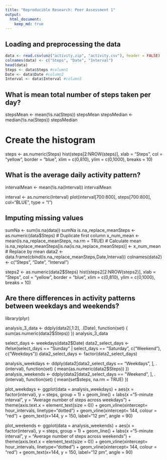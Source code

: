 ```yaml
---
title: "Reproducible Research: Peer Assessment 1"
output: 
  html_document:
    keep_md: true
---
```



## Loading and preprocessing the data
```r

data <- read.csv(unz("activity.zip", "activity.csv"), header = FALSE)
colnames(data) <- c("Steps", "Date", "Interval")
head(data)
Steps <- data$Steps #column1
Date <- data$Date #column2
Interval <- data$Interval #column3

```

## What is mean total number of steps taken per day?

stepsMean <- mean(!is.na(Steps))
stepsMean
stepsMedian <- median(!is.na(Steps))
stepsMedian

# Create the histogram
steps <- as.numeric(Steps)
hist(steps[2:NROW(steps)], xlab = "Steps", col = "yellow", border = "blue", xlim = c(0,810), ylim = c(0,1000), breaks = 10)


## What is the average daily activity pattern?

intervalMean <- mean(!is.na(Interval))
intervalMean

interval <- as.numeric(Interval)
plot(interval[700:800], steps[700:800], col="BLUE", type = "l")


## Imputing missing values

sumNa <- sum(is.na(data))
sumNa
is.na_replace_meanSteps <- as.numeric(data$Steps)                # Duplicate first column
x_num_mean <- mean(is.na_replace_meanSteps, na.rm = TRUE)        # Calculate mean
is.na_replace_meanSteps[is.na(is.na_replace_meanSteps)] <- x_num_mean # Replace by mean
data2 <- data.frame(cbind(is.na_replace_meanSteps,Date,Interval))
colnames(data2) <- c("Steps", "Date", "Interval")

steps2 <- as.numeric(data2$Steps)
hist(steps2[2:NROW(steps2)], xlab = "Steps", col = "yellow", border = "blue", xlim = c(0,810), ylim = c(0,1000), breaks = 10)


## Are there differences in activity patterns between weekdays and weekends?

library(plyr)

analysis_3_data <- ddply(data2[,1:2], .(Date), function(set) { sum(as.numeric(data2$Steps)) })
analysis_3_data

select_days <- weekdays(data2$Date)
data2_select_days <- ifelse(select_days == "Sunday" | select_days == "Saturday", c("Weekend"), c("Weekdays"))
data2_select_days <- factor(data2_select_days)

analysis_weekdays <- ddply(data2[data2_select_days == "Weekdays", ], .(interval), function(set) { mean(as.numeric(data2$Steps)) })
analysis_weekends <- ddply(data2[data2_select_days == "Weekend", ], .(interval), function(set) { mean(set$steps, na.rm = TRUE) })

plot_weekdays <- ggplot(data = analysis_weekdays) + aes(x = factor(interval), y = steps, group = 1) + geom_line() + labs(x ="5-minute interval", y = "Average number of steps across weekdays") + theme(axis.text.x = element_text(size = 0)) + geom_vline(xintercept= hour_intervals, linetype="dotted") + geom_vline(xintercept= 144, colour = "red") + geom_text(x=144, y = 150, label="12 pm", angle = 90)

plot_weekends <- ggplot(data = analysis_weekends) + aes(x = factor(interval), y = steps, group = 1) + geom_line() + labs(x ="5-minute interval", y = "Average number of steps across weekends") + theme(axis.text.x = element_text(size = 0)) + geom_vline(xintercept= hour_intervals, linetype="dotted") + geom_vline(xintercept= 144, colour = "red") + geom_text(x=144, y = 150, label="12 pm", angle = 90)
